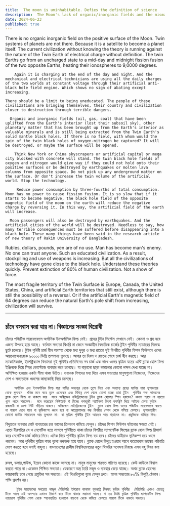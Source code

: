 ```yaml
---
title:  The moon is uninhabitable. Defies the definition of science
description:  The Moon's lack of organic/inorganic fields and the mismanagement of energy from twin Earths risk destruction. Misuse of resources and technology may trigger catastrophic events. Urgent action is needed to prevent extinction.
date: 2024-06-23
published: true
---
```


There is no organic inorganic field on the positive surface of the Moon. Twin systems of planets are not there.  Because it is a satellite to become a planet itself. The current civilization without knowing the theory is running against the nature of the Twin Earth of electrical charge without definition. The twin Earths go from an uncharged state to a mid-day and midnight fission fusion of the two opposite Earths, heating their ionospheres to 9,0000 degrees.

        Again it is charging at the end of the day and night. And the mechanical and electrical technicians are using all the daily charges of the two worlds at constant voltage through their artificial anti-black hole field engine. Which shows no sign of abating except increasing.

    There should be a limit to being uneducated. The people of these civilizations are bringing themselves, their country and civilization closer to destruction through terrible dangers.

      Organic and inorganic fields (oil, gas, coal) that have been uplifted from the Earth's interior (lost their subsoil sky), other planetary matter that has been brought up from the Earth's interior as valuable minerals and is still being extracted from the Twin Earth's solid mantle black holes. If there is no field, with whom would the spin of the twin black holes of oxygen-nitrogen be captured? It will be destroyed, or maybe the surface will be opened.
  
        Think New York or China skyscrapers or artificial capital or mega city blocked with concrete will stand. The twin black hole fields of oxygen and nitrogen would give way if they could not hold onto their positive surfaces or be destroyed by earthquakes or molten lava columns from opposite space. Do not pick up any underground matter on the surface. Or don't increase the twin volume of the artificial world. Stop the technology.

         Reduce power consumption by three-fourths of total consumption. Moon has no power to cause fission fusion. It is so slow that if it starts to become negative, the black hole field of the opposite magnetic field of the moon on the earth will reduce the negative charge by reversing it. In this way, the artificial field of the earth will increase.

      Moon passengers will also be destroyed by earthquakes. And the artificial cities of the world will be destroyed. Needless to say, how many terrible consequences must be suffered before disappearing into a black hole. These many things have been said in the research article of new theory of Rakim University of Bangladesh.

Rubles, dollars, pounds, yen are of no use.
Man has become man's enemy. No one can trust anyone. Such an educated civilization. As a result, stockpiling and use of weapons is increasing. But all the civilizations of technology have gone close to the black hole. Understand these theories quickly. Prevent extinction of 80℅ of human civilization. Not a show of force.

The most fragile territory of the Twin Surface is Europe, Canada, the United States, China, and artificial Earth territories that still exist, although there is still the possibility of a reversal. Or if the artificial Earth's magnetic field of 64 degrees can reduce the natural Earth's pole shift from increasing, civilization will survive.

---

## চাঁদে বসবাস করা যায় না।বিজ্ঞানের সংজ্ঞা বিরোধী

 চাঁদের পজিটিভ সারফেফেসে অর্গানিক ইনঅর্গানিক ফিল্ড নেই। গ্রহের টুইন সিস্টেম সেখানে নেই।  কেননা ও গ্রহ হবে এজন‍্য উপগ্রহ হয়ে আছে। বর্তমান সভ‍্যতা থিওরি না জেনে সংজ্ঞাহীন বৈদ‍্যতিক চার্জের টুইন পৃথিবীর ন‍্যাচারের বিরুদ্ধে ছুটে চলেছে। টুইন পৃথিবী চার্জ হীন অবস্হা থেকে মধ‍্য দুপুর ও মধ‍্য রাতের দুই বিপরীত পৃথিবীর ফিশন ফিউশনে ওদের  আয়নোস্ফেয়ারকে ৯০০০০ ডিগ্রি তাপমাত্রা তুলছে। আবার তা দিবস ও রাতের শেষে চার্জ হীন করছে। আর  ম‍্যাকানিক‍্যাল, ইলেক্ট্রিক‍্যাল বিদ‍্যানরা দুই পৃথিবীর প্রতিদিনের সব চার্জ এক সাথে ওদের কৃত্রিম যন্ত্রের এন্টি ব্ল‍্যাক হোল ফিল্ড ইঞ্জিনকে দিয়ে স্হির ভোল্টেজে ব‍্যবহার করে চলেছে। যা বাড়ানো ছাড়া কমানোর কোনো লক্ষন দেখা যাচ্ছে না।
      অশিক্ষিত হওয়ার একটা সীমা থাকা উচিত। ভয়ানক বিপদের মধ‍্য দিয়ে এসব সভ‍্যতার মানুষগুলো  নিজেদের, নিজেদের দেশ ও সভ‍্যতাকে ধ্বংসের কাছাকাছি নিয়ে চলেছে।

        অর্গানিক এবং ইনঅর্গানিক ফিল্ড যারা মাটির অভ‍্যন্তর থেকে তুলে নিয়ে এবং অন‍্যান‍্য গ্রহের ম‍্যাটার যারা ভূঅভ‍্যন্তর থেকে মূল‍্যবান  খনিজ মনে করে তুলে এনেছেন এবং বিভিন্ন দেশ থেকে তোলা হচ্ছে তারা টুইন  পৃথিবীর শক্ত আবরনের ব্ল‍্যাক হোল ফিল্ড না থাকলে কার  সাথে অক্সিজেন নাইট্রোজেনের টুইন ব্ল‍্যাক হোলের স্পিন ধরাবেন? ধ্বংসে পরবে না হয়তো খুলে পরবে সারফেস।  মনে করেছেন নিউইয়র্ক বা চীনের গগনচুম্বী অট্টালিকা কিংবা ককঙ্ক্রিট দিয়ে আটকে ফেলা কৃত্রিম রাজধানী বা মেগা সিটি দাঁড়িয়ে থাকবে। অক্সিজেন নাইট্রোজেনের টুইন  ব্ল‍্যাক হোল ফিল্ড ওদের পজিটিভ সারফেসকে ধরতে না পারলে দেবে যাবে বা ভূমিকম্পে ধ্বংস হবে বা আগ্নেয়লাভার স্তম্ভ বিপরীত স্পেস থেকে গলিয়ে ফেলবে। ভূঅভ‍্যন্তরীণ কোনো ম‍্যাটার সারফেসে আর তুলবেন না। বা কৃত্রিম পৃথিবীর টুইন আয়তন আর বাড়াবেন না। প্রযুক্তিকে থামিয়ে দিন।
বিদ‍্যুতের ব‍্যবহার মোট ব‍্যবহারের চার ভাগের তিনভাগ কমিয়ে ফেলুন। চাঁদের ফিশন ফিউশন ঘটানোর ক্ষমতা নেই। এতো ধীরগতির যে ও নেগেটিভ হতে লাগলে পৃথিবীতে থাকা চাঁদের  বিপরীত ম‍্যাগনেটিক ফিল্ডের ব্ল‍্যাক হোল ফিল্ড রিভার্স করে নেগেটিভ চার্জ কমিয়ে দিবে।এদিক দিয়ে পৃথিবীর কৃত্রিম ফিল্ড বড় হবে।
চাঁদের যাত্রীরাও ভূমিকম্প হয়ে ধ্বসে পরবেন। আর পৃথিবীর কৃত্রিম শহর গুলো লন্ডভন্ড হয়ে যাবে। ব্ল‍্যাক হোলে বিলুপ্ত হওয়ার আগে কতোরকম ভয়ঙ্কর পরিণতি ভোগ করতে হবে বলাই বাহুল‍্য। বাংলাদেশের রাকীম বিশ্ববিদ্যালয়ের নতুন থিওরির গবেষনা নিবন্ধে এসব বহু বিষয় বলা হয়েছে।

রুবল, ডলার,পাউন্ড, ইয়েন কোনো কাজে আসছে না।
মানুষ মানুষের শত্রুতে পরিণত হয়েছে। কেউ কাউকে বিশ্বাস করতে পারে না।একেমন শিক্ষিত সভ‍্যতা। যেকারণে অস্ত্র তৈরি মজুদ ও ব‍্যবহার বেড়ে যাচ্ছে। অথচ ব্ল‍্যাক হোলের কাছাকাছি চলে গেছে প্রযুক্তির সব সভ‍্যতা। এই থিওরিগুলো বুঝে ফেলুন দ্রুত। মানব সভ‍্যতার ৮০℅ বিলুপ্তি ঠেকান। শক্তি প্রদর্শন নয়।
   
         টুইন সারফেসের সবচেয়ে নাজুক টেরিটোরি ইউরোপ কানাডা যুক্তরাষ্ট্র চীনসহ কৃত্রিম পৃথিবীর  টেরিটোরি এখনও যেহেতু  টিকে আছে এই অবস্হায় এখনও রিভার্স করে টিকে থাকার সম্ভাবনা আছে। বা ৬৪ ডিগ্রি কৃত্রিম পৃথিবীর ম‍্যাগনেটিক ফিল্ড ন‍্যাচারাল পৃথিবীর পোল থেকে স্হানান্তরিত হওয়াকে বাড়নো থেকে কমিয়ে ফেলতে পারলে টিকে থাকবে সভ‍্যতা।
